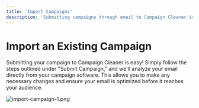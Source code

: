 ```yaml
---
title: 'Import Campaigns'
description: 'Submitting campaigns through email to Campaign Cleaner is a simple and convenient way to optimize your email campaigns.'
---
```


# Import an Existing Campaign
Submitting your campaign to Campaign Cleaner is easy! Simply follow the steps outlined under "Submit Campaign," and we'll analyze your email directly from your campaign software. This allows you to make any necessary changes and ensure your email is optimized before it reaches your audience.

![import-campaign-1.png](/import-campaign-1.png)